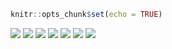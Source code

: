 ```r
knitr::opts_chunk$set(echo = TRUE)
```

![](images/cltv/Slide1.png) ![](images/cltv/Slide2.png) ![](images/cltv/Slide3.png) ![](images/cltv/Slide4.png) ![](images/cltv/Slide5.png) ![](images/cltv/Slide6.png) ![](images/cltv/Slide7.png) 

